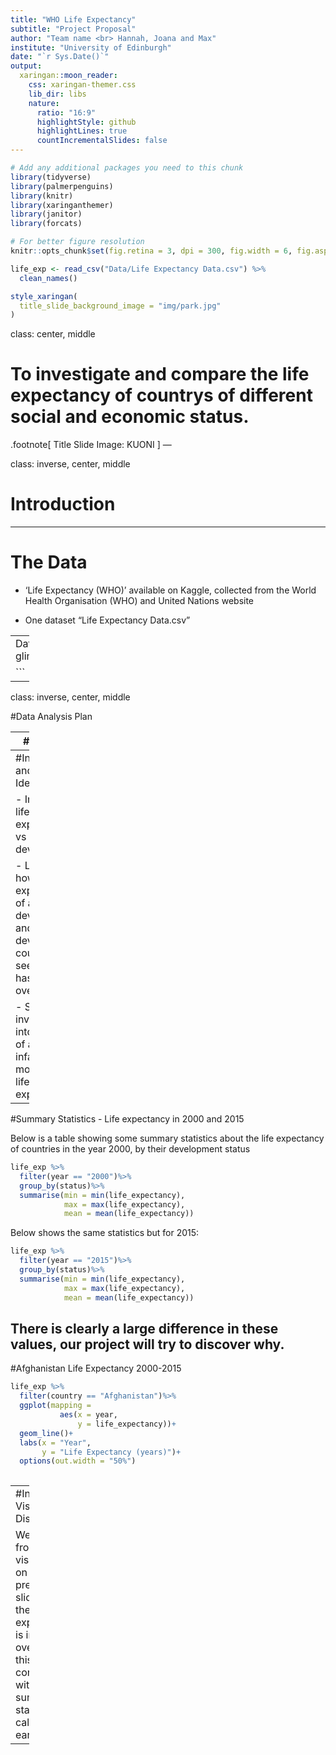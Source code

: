 ```yaml
---
title: "WHO Life Expectancy"
subtitle: "Project Proposal"
author: "Team name <br> Hannah, Joana and Max"
institute: "University of Edinburgh"
date: "`r Sys.Date()`"
output:
  xaringan::moon_reader:
    css: xaringan-themer.css
    lib_dir: libs
    nature:
      ratio: "16:9"
      highlightStyle: github
      highlightLines: true
      countIncrementalSlides: false
---
```


```r
# Add any additional packages you need to this chunk
library(tidyverse)
library(palmerpenguins)
library(knitr)
library(xaringanthemer)
library(janitor)
library(forcats)
```

```r
# For better figure resolution
knitr::opts_chunk$set(fig.retina = 3, dpi = 300, fig.width = 6, fig.asp = 0.618, out.width = "80%")
```

```r
life_exp <- read_csv("Data/Life Expectancy Data.csv") %>%
  clean_names()

```

```r
style_xaringan(
  title_slide_background_image = "img/park.jpg"
)
```

class: center, middle

# To investigate and compare the life expectancy of countrys of different social and economic status.

.footnote[
Title Slide Image: KUONI 
]
---

class: inverse, center, middle

# Introduction

---

# The Data

- 'Life Expectancy (WHO)' available on Kaggle, collected from the World Health Organisation (WHO) and United Nations website

- One dataset "Life Expectancy Data.csv"

---
Data Glimpse
```r
glimpse(life_exp)

```

---

class: inverse, center, middle

#Data Analysis Plan


---
#variables

The variables we are using are:

- Country = the country
- Year = year of data 
- Life expectancy = expected lifetime 
- schooling = 
- income composition of resources 
- popuation
- gdp
- adult mortality = Adult Mortality Rates of both sexes (probability of dying between 15 and 60 years per 1000 population)
- infant deaths = Number of Infant Deaths per 1000 population
- bmi
- total expendature = 
- alcohol = Alcohol, recorded per capita (15+) consumption (in litres of pure alcohol)


---
#Investigation and Plot Ideas

- Investigate life expectancy vs development

- Look at how the life expectancy of a particular developed and developing country and see how it has changed over time

- Specific investigation into the effect of a high infant mortality on life expectancy

---
#Summary Statistics - Life expectancy in 2000 and 2015

Below is a table showing some summary statistics about the life expectancy of countries in the year 2000, by their development status

```r
life_exp %>%
  filter(year == "2000")%>%
  group_by(status)%>%
  summarise(min = min(life_expectancy),
            max = max(life_expectancy),
            mean = mean(life_expectancy))


```

Below shows the same statistics but for 2015:
```r
life_exp %>%
  filter(year == "2015")%>%
  group_by(status)%>%
  summarise(min = min(life_expectancy),
            max = max(life_expectancy),
            mean = mean(life_expectancy))
```
There is clearly a large difference in these values, our project will try to discover why.
---
#Afghanistan Life Expectancy 2000-2015
```r
life_exp %>%
  filter(country == "Afghanistan")%>%
  ggplot(mapping = 
           aes(x = year, 
               y = life_expectancy))+
  geom_line()+
  labs(x = "Year",
       y = "Life Expectancy (years)")+
  options(out.width = "50%")
       
```

---
#Initial Visualisation Discussion

We can see from the visualisation on the previous slide that the life expectancy is increasing over time, this is consistent with the summary statistics calculated earlier.

---
  